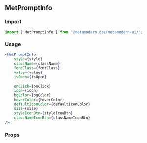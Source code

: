 <!--- MetPromptInfo.stories.mdx -->


<Meta title="MDX/MetPromptInfo" component={MetPromptInfo} />

## MetPromptInfo

### Import

```jsx
import { MetPromptInfo } from "@metamodern.dev/metamodern-ui/";
```

### Usage

```jsx
<MetPromptInfo
    style={style}
    className={className}
    fontClass={fontClass}
    value={value}
    isOpen={isOpen}
    
    onClick={onClick}
    icon={icon}
    bgColor={bgColor}
    hoverColor={hoverColor}
    defaultIconColor={defaultIconColor}
    size={size}
    styleIconBtn={styleIconBtn}
    classNameIconBtn={classNameIconBtn}
/>
```

### Props

<ArgsTable of={MetPromptInfo} />
